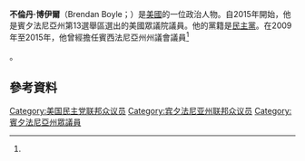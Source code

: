 '''不倫丹·博伊爾'''（Brendan Boyle；{{bd|1977年|2月6日}}）是[[美國|美國]]的一位政治人物。自2015年開始，他是賓夕法尼亞州第13選舉區選出的美國眾議院議員。他的黨籍是[[民主黨_(美國)|民主黨]]。在2009年至2015年，他曾經擔任賓西法尼亞州州議會議員<ref name="boyle/">{{cite web | url=http://www.pahouse.com/boyle/ | title=Rep. Brendan Boyle | publisher=PA House of Representatives | work=PA House of Representatives Official Website | accessdate=29 January 2015 | quote=Rep. Brendan Boyle resigned his PA House District 170 seat to serve as a member of the U.S. Congress. | archive-date=2018-11-11 | archive-url=https://web.archive.org/web/20181111094732/http://www.pahouse.com/boyle/ | dead-url=no }}</ref>。
== 參考資料 ==
{{reflist}}
[[Category:美国民主党联邦众议员|Category:美国民主党联邦众议员]]
[[Category:宾夕法尼亚州联邦众议员|Category:宾夕法尼亚州联邦众议员]]
[[Category:賓夕法尼亞州眾議員|Category:賓夕法尼亞州眾議員]]